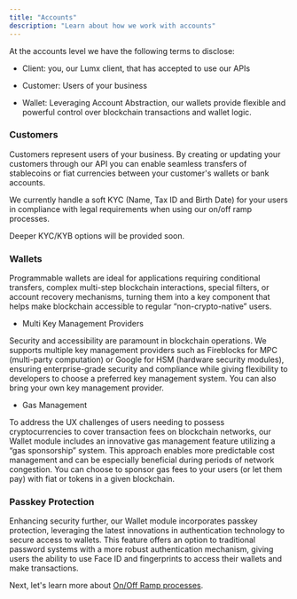 ```yaml
---
title: "Accounts"
description: "Learn about how we work with accounts"
---
```


At the accounts level we have the following terms to disclose:

* Client: you, our Lumx client, that has accepted to use our APIs

* Customer: Users of your business&#x20;

* Wallet: Leveraging Account Abstraction, our wallets provide flexible and powerful control over blockchain transactions and wallet logic.

### Customers

Customers represent users of your business. By creating or updating your customers through our API you can enable seamless transfers of stablecoins or fiat currencies between your customer's wallets or bank accounts.&#x20;

We currently handle a soft KYC (Name, Tax ID and Birth Date) for your users in compliance with legal requirements when using our on/off ramp processes.&#x20;

Deeper KYC/KYB options will be provided soon.&#x20;

### Wallets

Programmable wallets are ideal for applications requiring conditional transfers, complex multi-step blockchain interactions, special filters, or account recovery mechanisms, turning them into a key component that helps make blockchain accessible to regular “non-crypto-native” users.

* Multi Key Management Providers

Security and accessibility are paramount in blockchain operations. We supports multiple key management providers such as Fireblocks for MPC (multi-party computation) or Google for HSM (hardware security modules), ensuring enterprise-grade security and compliance while giving flexibility to developers to choose a preferred key management system. You can also bring your own key management provider.

* Gas Management

To address the UX challenges of users needing to possess cryptocurrencies to cover transaction fees on blockchain networks, our Wallet module includes an innovative gas management feature utilizing a “gas sponsorship” system. This approach enables more predictable cost management and can be especially beneficial during periods of network congestion. You can choose to sponsor gas fees to your users (or let them pay) with fiat or tokens in a given blockchain.

### Passkey Protection

Enhancing security further, our Wallet module incorporates passkey protection, leveraging the latest innovations in authentication technology to secure access to wallets. This feature offers an option to traditional password systems with a more robust authentication mechanism, giving users the ability to use Face ID and fingerprints to access their wallets and make transactions.

Next, let's learn more about [On/Off Ramp processes](/concepts/onofframp).